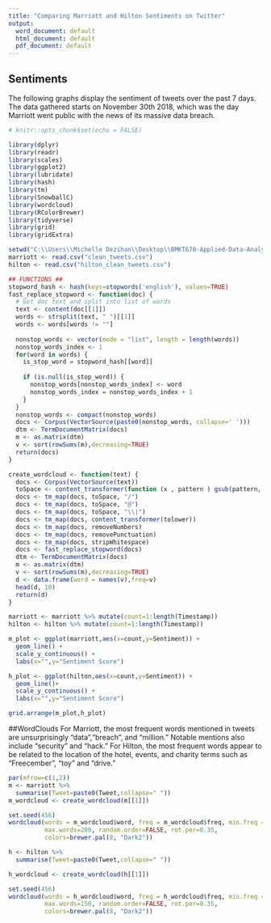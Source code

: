 ---
title: "Comparing Marriott and Hilton Sentiments on Twitter"
output:
  word_document: default
  html_document: default
  pdf_document: default
---
## Sentiments
The following graphs display the sentiment of tweets over the past 7 days. The data gathered starts on November 30th 2018, which was the day Marriott went public with the news of its massive data breach.
```{r setup, echo=FALSE,warning=FALSE, message=FALSE}
# knitr::opts_chunk$set(echo = FALSE)

library(dplyr)
library(readr)
library(scales)
library(ggplot2)
library(lubridate)
library(hash)
library(tm)
library(SnowballC)
library(wordcloud)
library(RColorBrewer)
library(tidyverse)
library(grid)
library(gridExtra)

setwd("C:\\Users\\Michelle Dezihan\\Desktop\\BMKT670-Applied-Data-Analytics\\ada-project-1\\")
marriott <- read.csv("clean_tweets.csv")
hilton <- read.csv("hilton_clean_tweets.csv")

## FUNCTIONS ##
stopword_hash <- hash(keys=stopwords('english'), values=TRUE)
fast_replace_stopword <- function(doc) {
  # Get doc text and split into list of words
  text <- content(doc[[1]])
  words <- strsplit(text, " ")[[1]]
  words <- words[words != ""]
  
  nonstop_words <- vector(mode = "list", length = length(words))
  nonstop_words_index <- 1
  for(word in words) {
    is_stop_word = stopword_hash[[word]]
    
    if (is.null(is_stop_word)) {
      nonstop_words[nonstop_words_index] <- word
      nonstop_words_index = nonstop_words_index + 1
    }
  }
  nonstop_words <- compact(nonstop_words)
  docs <- Corpus(VectorSource(paste0(nonstop_words, collapse=' ')))
  dtm <- TermDocumentMatrix(docs)
  m <- as.matrix(dtm)
  v <- sort(rowSums(m),decreasing=TRUE)
  return(docs)
}

create_wordcloud <- function(text) {
  docs <- Corpus(VectorSource(text))
  toSpace <- content_transformer(function (x , pattern ) gsub(pattern, " ", x))
  docs <- tm_map(docs, toSpace, "/")
  docs <- tm_map(docs, toSpace, "@")
  docs <- tm_map(docs, toSpace, "\\|")
  docs <- tm_map(docs, content_transformer(tolower))
  docs <- tm_map(docs, removeNumbers)
  docs <- tm_map(docs, removePunctuation)
  docs <- tm_map(docs, stripWhitespace)
  docs <- fast_replace_stopword(docs)
  dtm <- TermDocumentMatrix(docs)
  m <- as.matrix(dtm)
  v <- sort(rowSums(m),decreasing=TRUE)
  d <- data.frame(word = names(v),freq=v)
  head(d, 10)
  return(d)
}
```

```{r, echo=FALSE,warning=FALSE, message=FALSE}
marriott <- marriott %>% mutate(count=1:length(Timestamp))
hilton <- hilton %>% mutate(count=1:length(Timestamp))

m_plot <- ggplot(marriott,aes(x=count,y=Sentiment)) + 
  geom_line() + 
  scale_y_continuous() +
  labs(x="",y="Sentiment Score")

h_plot <- ggplot(hilton,aes(x=count,y=Sentiment)) +
  geom_line()+
  scale_y_continuous() +
  labs(x="",y="Sentiment Score")

grid.arrange(m_plot,h_plot)
```

##WordClouds
For Marriott, the most frequent words mentioned in tweets are unsurprisingly "data","breach", and "million." Notable mentions also include "security" and "hack." For Hilton, the most frequent words appear to be related to the location of the hotel, events, and charity terms such as "Freecember", "toy" and "drive."

```{r, echo=FALSE,warning=FALSE, message=FALSE}
par(mfrow=c(1,2))
m <- marriott %>%
  summarise(Tweet=paste0(Tweet,collapse=" "))
m_wordcloud <- create_wordcloud(m[[1]])

set.seed(456)
wordcloud(words = m_wordcloud$word, freq = m_wordcloud$freq, min.freq = 1,
          max.words=200, random.order=FALSE, rot.per=0.35,
          colors=brewer.pal(8, "Dark2"))

h <- hilton %>% 
  summarise(Tweet=paste0(Tweet,collapse=" "))

h_wordcloud <- create_wordcloud(h[[1]])

set.seed(456)
wordcloud(words = h_wordcloud$word, freq = h_wordcloud$freq, min.freq = 1,
          max.words=150, random.order=FALSE, rot.per=0.35,
          colors=brewer.pal(8, "Dark2"))
```